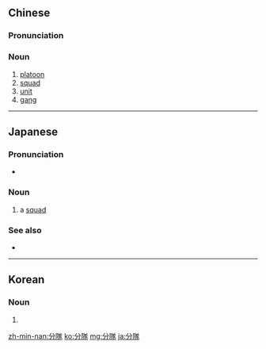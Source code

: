 {{also|分队}}
==Chinese==
{{zh-forms|s=分队}}

===Pronunciation===
{{zh-pron
|m=fēnduì
|c=fan1 deoi6-2
|mn=hun-tūi
|cat=n
}}

===Noun===
{{zh-noun}}

# [[platoon]]
# [[squad]]
# [[unit]]
# [[gang]]

{{zh-cat|Advanced|Military}}

----
==Japanese==
{{wikipedia|lang=ja}}
{{ja-kanjitab|ぶん|たい|yomi=o}}

===Pronunciation===
{{ja-pron|ぶんたい|y=o|acc=0}}
* {{hmp|lang=ja|文体}}

===Noun===
{{ja-noun|ぶんたい}}

# {{lb|ja|military|sort=ぶんたい}} a [[squad]]

===See also===
* {{ja-r|小%隊|しょう%たい}}

----

==Korean==
{{ko-hanjatab}}

===Noun===
{{ko-noun|hangeul=분대}}

# {{hanja form of|분대|[[military]] [[squad]]}}
[[zh-min-nan:分隊]]
[[ko:分隊]]
[[mg:分隊]]
[[ja:分隊]]